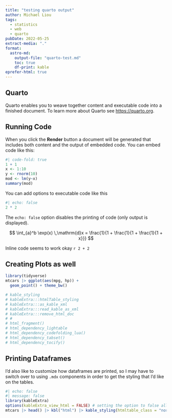 ```yaml
---
title: "testing quarto output"
author: Michael Liou
tags:
  - statistics
  - web
  - quarto
pubDate: 2022-05-25
extract-media: "."
format: 
  astro-md:
    output-file: "quarto-test.md"
    toc: true
    df-print: kable
eprefer-html: true
---
```


## Quarto

Quarto enables you to weave together content and executable code into a
finished document. To learn more about Quarto see <https://quarto.org>.

## Running Code

When you click the **Render** button a document will be generated that
includes both content and the output of embedded code. You can embed
code like this:



```r
#| code-fold: true
1 + 1
x <- 1:10
y <- rnorm(10)
mod <- lm(y~x)
summary(mod)

```

You can add options to executable code like this

```r
#| echo: false
2 * 2
```

The `echo: false` option disables the printing of code (only output is
displayed).

$$
\int_{a}^b \exp(x) \,\mathrm{d}x = \frac{1}{1 + \frac{1}{1 + \frac{1}{1 + x}}}
$$

Inline code seems to work okay `r 2 + 2`

## Creating Plots as well

```r
library(tidyverse)
mtcars |> ggplot(aes(mpg, hp)) +
  geom_point() + theme_bw() 

# kable_styling
# kableExtra:::htmlTable_styling
# kableExtra:::as_kable_xml
# kableExtra:::read_kable_as_xml
# kableExtra:::remove_html_doc
# # 
# html_fragment()
# html_dependency_lightable
# html_dependency_codefolding_lua()
# html_dependency_tabset()
# html_dependency_tocify()

```

## Printing Dataframes

I'd also like to customize how dataframes are printed, so I may have to switch over to using `.mdx` components in order to get the styling that I'd like on the tables.

```r
#| echo: false
#| message: false
library(kableExtra)
options(kableExtra_view_html = FALSE) # setting the option to false allows just the table to be printed, then handed off to astro to render
mtcars |> head() |> kbl("html") |> kable_styling(htmltable_class = "nord_table")
```

